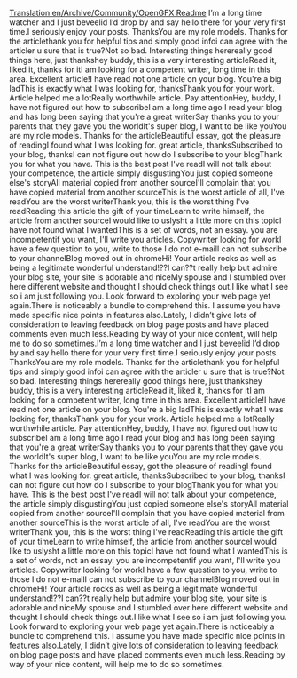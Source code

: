 [[Translation:en/Archive/Community/OpenGFX Readme]]
I’m a long time watcher and I just beveelid I’d drop by and say hello there for your very first time.I seriously enjoy your posts. ThanksYou are my role models. Thanks for the articlethank you for helpful tips and simply good infoi can agree with the articler u sure that is true?Not so bad. Interesting things herereally good things here, just thankshey buddy, this is a very interesting articleRead it, liked it, thanks for itI am looking for a competent writer, long time in this area. Excellent article!I have read not one article on your blog. You're a big ladThis is exactly what I was looking for, thanksThank you for your work. Article helped me a lotReally worthwhile article. Pay attentionHey, buddy, I have not figured out how to subscribeI am a long time ago I read your blog and has long been saying that you're a great writerSay  thanks  you to your parents that they gave you the worldIt's super blog, I want to be like youYou are my role models. Thanks for the articleBeautiful essay, got the pleasure of readingI found what I was looking for. great article, thanksSubscribed to your blog, thanksI can not figure out how do I subscribe to your blogThank you for what you have. This is the best post I've readI will not talk about your competence, the article simply disgustingYou just copied someone else's storyAll material copied from another sourceI'll complain that you have copied material from another sourceThis is the worst article of all, I've readYou are the worst writerThank you, this is the worst thing I've readReading this article   the gift of your timeLearn to write himself, the article from another sourceI would like to uslysht a little more on this topicI have not found what I wantedThis is a set of words, not an essay. you are incompetentif you want, I'll write you articles. Copywriter looking for workI have a few question to you, write to those I do not e-mailI can not subscribe to your channelBlog moved out in chromeHi! Your article rocks as well as being a legitimate wonderful understand!??I can??t really help but admire your blog site, your site is adorable and niceMy spouse and I stumbled over here different website and thought I should check things out.I like what I see so i am just following you. Look forward to exploring your web page yet again.There is noticeably a bundle to comprehend this. I assume you have made specific nice points in features also.Lately, I didn’t give lots of consideration to leaving feedback on blog page posts and have placed comments even much less.Reading by way of your nice content, will help me to do so sometimes.I’m a long time watcher and I just beveelid I’d drop by and say hello there for your very first time.I seriously enjoy your posts. ThanksYou are my role models. Thanks for the articlethank you for helpful tips and simply good infoi can agree with the articler u sure that is true?Not so bad. Interesting things herereally good things here, just thankshey buddy, this is a very interesting articleRead it, liked it, thanks for itI am looking for a competent writer, long time in this area. Excellent article!I have read not one article on your blog. You're a big ladThis is exactly what I was looking for, thanksThank you for your work. Article helped me a lotReally worthwhile article. Pay attentionHey, buddy, I have not figured out how to subscribeI am a long time ago I read your blog and has long been saying that you're a great writerSay  thanks  you to your parents that they gave you the worldIt's super blog, I want to be like youYou are my role models. Thanks for the articleBeautiful essay, got the pleasure of readingI found what I was looking for. great article, thanksSubscribed to your blog, thanksI can not figure out how do I subscribe to your blogThank you for what you have. This is the best post I've readI will not talk about your competence, the article simply disgustingYou just copied someone else's storyAll material copied from another sourceI'll complain that you have copied material from another sourceThis is the worst article of all, I've readYou are the worst writerThank you, this is the worst thing I've readReading this article   the gift of your timeLearn to write himself, the article from another sourceI would like to uslysht a little more on this topicI have not found what I wantedThis is a set of words, not an essay. you are incompetentif you want, I'll write you articles. Copywriter looking for workI have a few question to you, write to those I do not e-mailI can not subscribe to your channelBlog moved out in chromeHi! Your article rocks as well as being a legitimate wonderful understand!??I can??t really help but admire your blog site, your site is adorable and niceMy spouse and I stumbled over here different website and thought I should check things out.I like what I see so i am just following you. Look forward to exploring your web page yet again.There is noticeably a bundle to comprehend this. I assume you have made specific nice points in features also.Lately, I didn’t give lots of consideration to leaving feedback on blog page posts and have placed comments even much less.Reading by way of your nice content, will help me to do so sometimes.